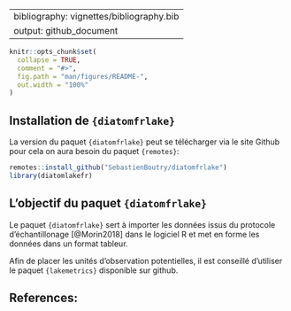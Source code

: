 
---
bibliography: vignettes/bibliography.bib
output: github_document
---

<!-- README.md is generated from README.Rmd. Please edit that file -->

```r
knitr::opts_chunk$set(
  collapse = TRUE,
  comment = "#>",
  fig.path = "man/figures/README-",
  out.width = "100%"
)
```


## Installation de `{diatomfrlake}`

La version du paquet `{diatomfrlake}` peut se télécharger via le site Github pour cela on aura besoin du paquet `{remotes}`: 

```r
remotes::install_github("SebastienBoutry/diatomfrlake")
library(diatomlakefr)
```

## L'objectif du paquet `{diatomfrlake}`

Le paquet `{diatomfrlake}` sert à importer les données issus du protocole d'échantillonage [@Morin2018] dans le logiciel R et met en forme les données dans un format tableur.

Afin de placer les unités d'observation potentielles, il est conseillé d'utiliser le paquet `{lakemetrics}` disponible sur github. 

## References:
